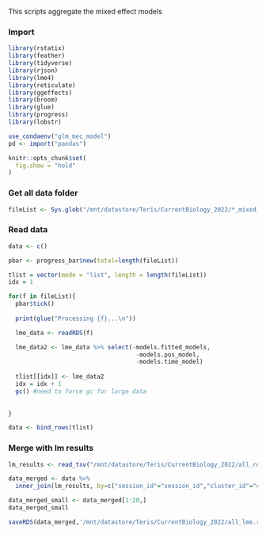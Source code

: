 

This scripts aggregate the mixed effect models


### Import


```r
library(rstatix)
library(feather)
library(tidyverse)
library(rjson)
library(lme4)
library(reticulate)
library(ggeffects)
library(broom)
library(glue)
library(progress)
library(lobstr)

use_condaenv("glm_mec_model")
pd <- import("pandas")

knitr::opts_chunk$set(
  fig.show = "hold"
)

```

### Get all data folder

```r
fileList <- Sys.glob("/mnt/datastore/Teris/CurrentBiology_2022/*_mixed_effect_models.pkl")

```


### Read data

```r
data <- c()

pbar <- progress_bar$new(total=length(fileList))

tlist = vector(mode = "list", length = length(fileList))
idx = 1

for(f in fileList){
  pbar$tick()
  
  print(glue("Processing {f}...\n"))

  lme_data <- readRDS(f)

  lme_data2 <- lme_data %>% select(-models.fitted_models,
                                    -models.pos_model,
                                    -models.time_model) 
  
  tlist[[idx]] <- lme_data2
  idx = idx + 1
  gc() #need to force gc for large data
    
  
}

data <- bind_rows(tlist)

```


### Merge with lm results

```r
lm_results <- read_tsv("/mnt/datastore/Teris/CurrentBiology_2022/all_results_coefficients.csv")

data_merged <- data %>%
  inner_join(lm_results, by=c("session_id"="session_id","cluster_id"="cluster_id")) #need to use named list

data_merged_small <- data_merged[1:20,]
data_merged_small

```


```r
saveRDS(data_merged,'/mnt/datastore/Teris/CurrentBiology_2022/all_lme.rds', compress = FALSE) #load previous data
```

